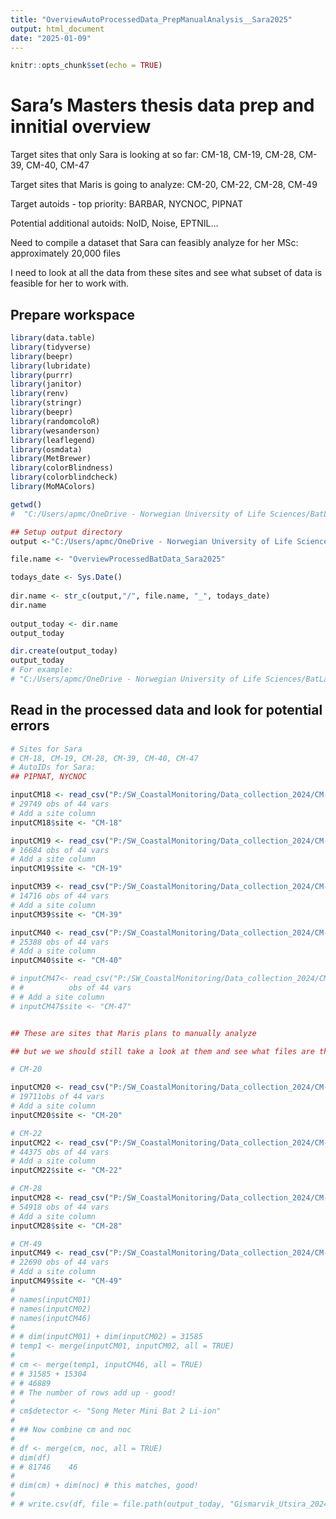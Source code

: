```yaml
---
title: "OverviewAutoProcessedData_PrepManualAnalysis__Sara2025"
output: html_document
date: "2025-01-09"
---
```


```r
knitr::opts_chunk$set(echo = TRUE)
```

# Sara's Masters thesis data prep and innitial overview

Target sites that only Sara is looking at so far: 
CM-18, CM-19, CM-28, CM-39, CM-40, CM-47 

Target sites that Maris is going to analyze: 
CM-20, CM-22, CM-28, CM-49 

Target autoids - top priority: 
BARBAR, NYCNOC, PIPNAT 

Potential additional autoids: 
NoID, Noise, EPTNIL... 

Need to compile a dataset that Sara can feasibly analyze for her MSc: 
approximately 20,000 files

I need to look at all the data from these sites and see what subset of data is feasible for her to work with.


## Prepare workspace
```r
library(data.table)
library(tidyverse)
library(beepr)
library(lubridate)
library(purrr)
library(janitor)
library(renv)
library(stringr)
library(beepr)
library(randomcoloR)
library(wesanderson)
library(leaflegend)
library(osmdata)
library(MetBrewer)
library(colorBlindness)
library(colorblindcheck)
library(MoMAColors)

getwd()
#  "C:/Users/apmc/OneDrive - Norwegian University of Life Sciences/BatLab Norway/GitHubLink/NocturBats"

## Setup output directory 
output <-"C:/Users/apmc/OneDrive - Norwegian University of Life Sciences/BatLab Norway/Projects/Noctur/Analyses/Outputs/Reed" # where you want to save your data

file.name <- "OverviewProcessedBatData_Sara2025"

todays_date <- Sys.Date()
 
dir.name <- str_c(output,"/", file.name, "_", todays_date)
dir.name
 
output_today <- dir.name
output_today

dir.create(output_today)
output_today
# For example: 
# "C:/Users/apmc/OneDrive - Norwegian University of Life Sciences/BatLab Norway/Projects/Noctur/Analyses/Outputs/Reed/OverviewProcessedBatData_Sara2025_2025-01-09"

```

## Read in the processed data and look for potential errors 
```r

# Sites for Sara
# CM-18, CM-19, CM-28, CM-39, CM-40, CM-47
# AutoIDs for Sara: 
## PIPNAT, NYCNOC 

inputCM18 <- read_csv("P:/SW_CoastalMonitoring/Data_collection_2024/CM-18/WAV/KPRO_V1/id.csv") 
# 29749 obs of 44 vars
# Add a site column 
inputCM18$site <- "CM-18"

inputCM19 <- read_csv("P:/SW_CoastalMonitoring/Data_collection_2024/CM-19/WAV/KPRO_V1/id.csv") 
# 16684 obs of 44 vars
# Add a site column 
inputCM19$site <- "CM-19"

inputCM39 <- read_csv("P:/SW_CoastalMonitoring/Data_collection_2024/CM-39/WAV/KPRO_V1/id.csv") 
# 14716 obs of 44 vars
# Add a site column 
inputCM39$site <- "CM-39"

inputCM40 <- read_csv("P:/SW_CoastalMonitoring/Data_collection_2024/CM-40/WAV/KPRO_V1/id.csv") 
# 25388 obs of 44 vars
# Add a site column 
inputCM40$site <- "CM-40"

# inputCM47<- read_csv("P:/SW_CoastalMonitoring/Data_collection_2024/CM-47/WAV/KPRO_V1/id.csv") 
# #          obs of 44 vars
# # Add a site column 
# inputCM47$site <- "CM-47"


## These are sites that Maris plans to manually analyze 

## but we we should still take a look at them and see what files are there

# CM-20

inputCM20 <- read_csv("P:/SW_CoastalMonitoring/Data_collection_2024/CM-20/WAV/KPRO_V1/id.csv") 
# 19711obs of 44 vars
# Add a site column 
inputCM20$site <- "CM-20"

# CM-22
inputCM22 <- read_csv("P:/SW_CoastalMonitoring/Data_collection_2024/CM-22/WAV/KPRO_V1/id.csv") 
# 44375 obs of 44 vars
# Add a site column 
inputCM22$site <- "CM-22"

# CM-28
inputCM28 <- read_csv("P:/SW_CoastalMonitoring/Data_collection_2024/CM-28/WAV/KPRO_V1/id.csv") 
# 54918 obs of 44 vars
# Add a site column 
inputCM28$site <- "CM-28"

# CM-49 
inputCM49 <- read_csv("P:/SW_CoastalMonitoring/Data_collection_2024/CM-49/WAV/KPRO_V1/id.csv") 
# 22690 obs of 44 vars
# Add a site column 
inputCM49$site <- "CM-49"
# 
# names(inputCM01)
# names(inputCM02)
# names(inputCM46)
# 
# # dim(inputCM01) + dim(inputCM02) = 31585
# temp1 <- merge(inputCM01, inputCM02, all = TRUE) 
# 
# cm <- merge(temp1, inputCM46, all = TRUE)
# # 31585 + 15304
# # 46889 
# # The number of rows add up - good! 
# 
# cm$detector <- "Song Meter Mini Bat 2 Li-ion"
# 
# ## Now combine cm and noc
# 
# df <- merge(cm, noc, all = TRUE) 
# dim(df)
# # 81746    46
# 
# dim(cm) + dim(noc) # this matches, good!
# 
# # write.csv(df, file = file.path(output_today, "Gismarvik_Utsira_2024_raw_forBenedikte.csv"), row.names = FALSE)


```

